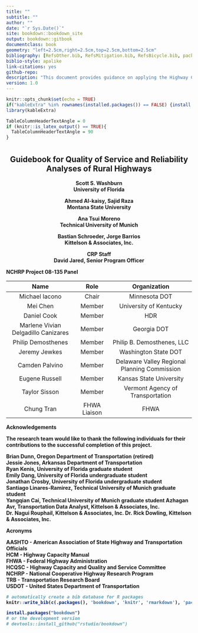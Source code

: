 ```yaml
--- 
title: ""
subtitle: ""
author: ""
date: "`r Sys.Date()`"
site: bookdown::bookdown_site
output: bookdown::gitbook
documentclass: book
geometry: "left=2.5cm,right=2.5cm,top=2.5cm,bottom=2.5cm"
bibliography: [RefsOther.bib, RefsMitigation.bib, RefsBicycle.bib, packages.bib]
biblio-style: apalike
link-citations: yes
github-repo:
description: "This document provides guidance on applying the Highway Capacity Manual and probe vehicle data analysis methodologies to rural highways. Rural highways are comprised of contiguous segments of multilane highway, two-lane highways, intersections (signalized, roundabout, stop control), and arterials through rural towns."
version: 1.0
---
```


```r
knitr::opts_chunk$set(echo = TRUE)
if("kableExtra" %in% rownames(installed.packages()) == FALSE) {install.packages("kableExtra")} 
library(kableExtra)

TableColumnHeaderTextAngle = 0
if (knitr::is_latex_output() == TRUE){
  TableColumnHeaderTextAngle = 90
}
```


<!-- Inline comment example -->
<!-- Multiline
     comment
     example -->

<!-- If outputting to PDF, comment the material between the dashed lines. This information is included in the PDFtemplate.tex file -->

<!-- ----------------------------------- -->

# {-}

:::: {.graybox data-latex=""}
::: {.center data-latex=""}
<h2 style="text-align: center;"><b>Guidebook for Quality of Service and Reliability Analyses of Rural Highways</h2>
:::
::::

<p></p>

<p style="text-align: center;"><b>Scott S. Washburn</b></br>University of Florida</p>

<p style="text-align: center;"><b>Ahmed Al-kaisy, Sajid Raza</b></br>Montana State University</p>

<p style="text-align: center;"><b>Ana Tsui Moreno</b></br>Technical University of Munich</p>

<p style="text-align: center;"><b>Bastian Schroeder, Jorge Barrios</b></br>Kittelson & Associates, Inc.</p>

<p></p>
<p></p>

<p style="text-align: center;"><b>CRP Staff</b></br>David Jared, Senior Program Officer</p>

**NCHRP Project 08-135 Panel**

**Name**|**Role**|**Organization**|
:-----:|:-----:|:-----:|
Michael Iacono|Chair|Minnesota DOT
Mei Chen|Member|University of Kentucky
Daniel Cook|Member|HDR
Marlene Vivian Delgadillo Canizares|Member|Georgia DOT
Philip Demosthenes|Member|Philip B. Demosthenes, LLC
Jeremy Jewkes|Member|Washington State DOT
Camden Palvino|Member|Delaware Valley Regional Planning Commission
Eugene Russell|Member|Kansas State University
Taylor Sisson|Member|Vermont Agency of Transportation
Chung Tran|FHWA Liaison|FHWA

**Acknowledgements**

The research team would like to thank the following individuals for their contributions to the successful completion of this project.

Brian Dunn, Oregon Department of Transportation (retired)  
Jessie Jones, Arkansas Department of Transportation  
Ryan Kenis, University of Florida graduate student  
Emily Dang, University of Florida undergraduate student  
Jonathan Crosby, University of Florida undergraduate student  
Santiago Linares-Ramirez, Technical University of Munich graduate student  
Yangqian Cai, Technical University of Munich graduate student
Azhagan Avr, Transportation Data Analyst, Kittelson & Associates, Inc.  
Dr. Nagui Rouphail, Kittelson & Associates, Inc.
Dr. Rick Dowling, Kittelson & Associates, Inc.

**Acronyms**

AASHTO - American Association of State Highway and Transportation Officials  
HCM - Highway Capacity Manual  
FHWA - Federal Highway Administration  
HCQSC - Highway Capacity and Quality and Service Committee  
NCHRP - National Cooperative Highway Research Program  
TRB - Transportation Research Board  
USDOT - United States Department of Transportation  

<!-- ----------------------------------- -->


```r
# automatically create a bib database for R packages
knitr::write_bib(c(.packages(), 'bookdown', 'knitr', 'rmarkdown'), 'packages.bib')
```


```r
install.packages("bookdown")
# or the development version
# devtools::install_github("rstudio/bookdown")
```

